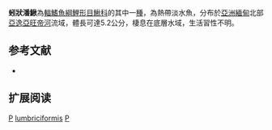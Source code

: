 {{Speciesbox 
| taxon = Pangio lumbriciformis
| status = DD
| status_system = IUCN3.1
| authority = [[Britz|Britz]] & [[Maclaine|Maclaine]], 2007
| synonyms = 
}}
'''蚓狀潘鰍'''為[[輻鰭魚綱|輻鰭魚綱]][[鯉形目|鯉形目]][[鰍科|鰍科]]的其中一[[種|種]]，為熱帶淡水魚，分布於[[亞洲|亞洲]][[緬甸|緬甸]]北部[[亞逸亞旺帝河|亞逸亞旺帝河]]流域，體長可達5.2公分，棲息在底層水域，生活習性不明。

== 参考文献 ==
{{refbegin}}
*{{FishBase_species|genus=Pangio|species=lumbriciformis|year=2014|month=2}}
{{refend}}

== 扩展阅读 ==
{{refbegin}}
{{wikispecies-inline|Pangio lumbriciformis|蚓狀潘鰍}}
{{refend}}
{{Taxonbar|from=Q3762869}}

[[Category:IUCN红色名录数据缺乏物种|P]]
[[Category:潘鰍屬|lumbriciformis]]
[[Category:2007年描述的鱼类|P]]

{{魚類小作品}}